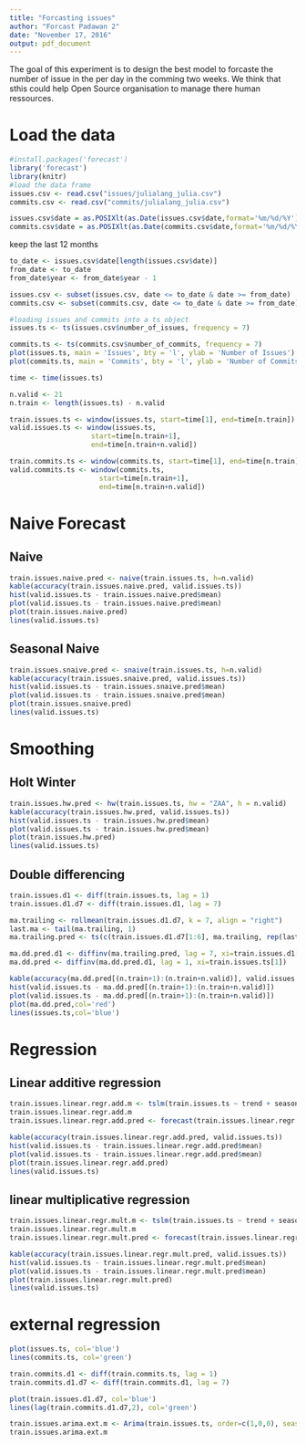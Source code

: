 ```yaml
---
title: "Forcasting issues"
author: "Forcast Padawan 2"
date: "November 17, 2016"
output: pdf_document
---
```


The goal of this experiment is to design the best model to forcaste the number of issue in the per day in the comming two weeks. We think that sthis could help Open Source organisation to manage there human ressources.

# Load the data

```r
#install.packages('forecast')
library('forecast')
library(knitr)
#load the data frame
issues.csv <- read.csv("issues/julialang_julia.csv")
commits.csv <- read.csv("commits/julialang_julia.csv")

issues.csv$date = as.POSIXlt(as.Date(issues.csv$date,format='%m/%d/%Y'))
commits.csv$date = as.POSIXlt(as.Date(commits.csv$date,format='%m/%d/%Y'))
```

keep the last 12 months

```r
to_date <- issues.csv$date[length(issues.csv$date)]
from_date <- to_date
from_date$year <- from_date$year - 1

issues.csv <- subset(issues.csv, date <= to_date & date >= from_date)
commits.csv <- subset(commits.csv, date <= to_date & date >= from_date)
```

```r
#loading issues and commits into a ts object
issues.ts <- ts(issues.csv$number_of_issues, frequency = 7) 

commits.ts <- ts(commits.csv$number_of_commits, frequency = 7) 
plot(issues.ts, main = 'Issues', bty = 'l', ylab = 'Number of Issues')
plot(commits.ts, main = 'Commits', bty = 'l', ylab = 'Number of Commits')
```

```r
time <- time(issues.ts)

n.valid <- 21
n.train <- length(issues.ts) - n.valid

train.issues.ts <- window(issues.ts, start=time[1], end=time[n.train])
valid.issues.ts <- window(issues.ts, 
                    start=time[n.train+1], 
                    end=time[n.train+n.valid])

train.commits.ts <- window(commits.ts, start=time[1], end=time[n.train])
valid.commits.ts <- window(commits.ts, 
                      start=time[n.train+1], 
                      end=time[n.train+n.valid])
```

# Naive Forecast

## Naive

```r
train.issues.naive.pred <- naive(train.issues.ts, h=n.valid)
kable(accuracy(train.issues.naive.pred, valid.issues.ts))
hist(valid.issues.ts - train.issues.naive.pred$mean)
plot(valid.issues.ts - train.issues.naive.pred$mean)
plot(train.issues.naive.pred)
lines(valid.issues.ts)
```

## Seasonal Naive

```r
train.issues.snaive.pred <- snaive(train.issues.ts, h=n.valid)
kable(accuracy(train.issues.snaive.pred, valid.issues.ts))
hist(valid.issues.ts - train.issues.snaive.pred$mean)
plot(valid.issues.ts - train.issues.snaive.pred$mean)
plot(train.issues.snaive.pred)
lines(valid.issues.ts)
```

# Smoothing

## Holt Winter

```r
train.issues.hw.pred <- hw(train.issues.ts, hw = "ZAA", h = n.valid)
kable(accuracy(train.issues.hw.pred, valid.issues.ts))
hist(valid.issues.ts - train.issues.hw.pred$mean)
plot(valid.issues.ts - train.issues.hw.pred$mean)
plot(train.issues.hw.pred)
lines(valid.issues.ts)
```

## Double differencing

```r
train.issues.d1 <- diff(train.issues.ts, lag = 1)
train.issues.d1.d7 <- diff(train.issues.d1, lag = 7)

ma.trailing <- rollmean(train.issues.d1.d7, k = 7, align = "right")
last.ma <- tail(ma.trailing, 1)
ma.trailing.pred <- ts(c(train.issues.d1.d7[1:6], ma.trailing, rep(last.ma, n.valid)), start=c(2,2), frequency = 7)

ma.dd.pred.d1 <- diffinv(ma.trailing.pred, lag = 7, xi=train.issues.d1[1:7])
ma.dd.pred <- diffinv(ma.dd.pred.d1, lag = 1, xi=train.issues.ts[1])

kable(accuracy(ma.dd.pred[(n.train+1):(n.train+n.valid)], valid.issues.ts))
hist(valid.issues.ts - ma.dd.pred[(n.train+1):(n.train+n.valid)])
plot(valid.issues.ts - ma.dd.pred[(n.train+1):(n.train+n.valid)])
plot(ma.dd.pred,col='red')
lines(issues.ts,col='blue')
```

# Regression

## Linear additive regression

```r
train.issues.linear.regr.add.m <- tslm(train.issues.ts ~ trend + season)
train.issues.linear.regr.add.m
train.issues.linear.regr.add.pred <- forecast(train.issues.linear.regr.add.m , h=n.valid)

kable(accuracy(train.issues.linear.regr.add.pred, valid.issues.ts))
hist(valid.issues.ts - train.issues.linear.regr.add.pred$mean)
plot(valid.issues.ts - train.issues.linear.regr.add.pred$mean)
plot(train.issues.linear.regr.add.pred)
lines(valid.issues.ts)
```

## linear multiplicative regression

```r
train.issues.linear.regr.mult.m <- tslm(train.issues.ts ~ trend + season, lambda = 0)
train.issues.linear.regr.mult.m
train.issues.linear.regr.mult.pred <- forecast(train.issues.linear.regr.mult.m , h=n.valid)

kable(accuracy(train.issues.linear.regr.mult.pred, valid.issues.ts))
hist(valid.issues.ts - train.issues.linear.regr.mult.pred$mean)
plot(valid.issues.ts - train.issues.linear.regr.mult.pred$mean)
plot(train.issues.linear.regr.mult.pred)
lines(valid.issues.ts)
```

# external regression


```r
plot(issues.ts, col='blue')
lines(commits.ts, col='green')

train.commits.d1 <- diff(train.commits.ts, lag = 1)
train.commits.d1.d7 <- diff(train.commits.d1, lag = 7)

plot(train.issues.d1.d7, col='blue')
lines(lag(train.commits.d1.d7,2), col='green')

```

```r
train.issues.arima.ext.m <- Arima(train.issues.ts, order=c(1,0,0), seasonal=c(1,0,0), xreg=train.commits.ts )
train.issues.arima.ext.m
```



